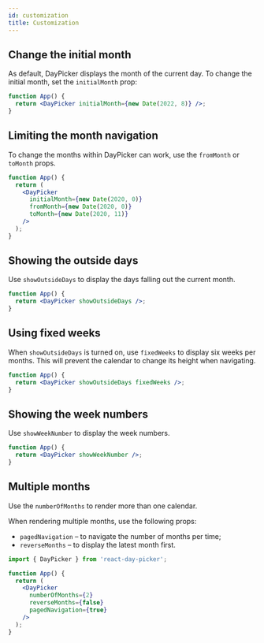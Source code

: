 ```yaml
---
id: customization
title: Customization
---
```


## Change the initial month

As default, DayPicker displays the month of the current day. To change the
initial month, set the `initialMonth` prop:

```jsx showOutput open=no
function App() {
  return <DayPicker initialMonth={new Date(2022, 8)} />;
}
```

## Limiting the month navigation

To change the months within DayPicker can work, use the `fromMonth` or `toMonth`
props.

```jsx showOutput open=no
function App() {
  return (
    <DayPicker
      initialMonth={new Date(2020, 0)}
      fromMonth={new Date(2020, 0)}
      toMonth={new Date(2020, 11)}
    />
  );
}
```

## Showing the outside days

Use `showOutsideDays` to display the days falling out the current month.

```jsx showOutput open=no
function App() {
  return <DayPicker showOutsideDays />;
}
```

## Using fixed weeks

When `showOutsideDays` is turned on, use `fixedWeeks` to display six weeks per
months. This will prevent the calendar to change its height when navigating.

```jsx showOutput open=no
function App() {
  return <DayPicker showOutsideDays fixedWeeks />;
}
```

## Showing the week numbers

Use `showWeekNumber` to display the week numbers.

```jsx showOutput open=no
function App() {
  return <DayPicker showWeekNumber />;
}
```

## Multiple months

Use the `numberOfMonths` to render more than one calendar.

When rendering multiple months, use the following props:

- `pagedNavigation` – to navigate the number of months per time;
- `reverseMonths` – to display the latest month first.

```jsx showOutput open=no
import { DayPicker } from 'react-day-picker';

function App() {
  return (
    <DayPicker
      numberOfMonths={2}
      reverseMonths={false}
      pagedNavigation={true}
    />
  );
}
```
